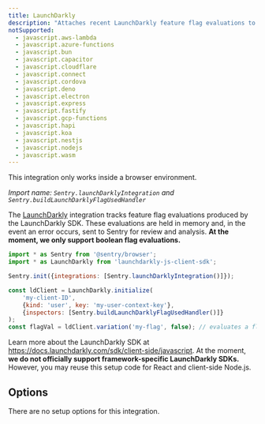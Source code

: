 ```yaml
---
title: LaunchDarkly
description: "Attaches recent LaunchDarkly feature flag evaluations to error event context."
notSupported:
  - javascript.aws-lambda
  - javascript.azure-functions
  - javascript.bun
  - javascript.capacitor
  - javascript.cloudflare
  - javascript.connect
  - javascript.cordova
  - javascript.deno
  - javascript.electron
  - javascript.express
  - javascript.fastify
  - javascript.gcp-functions
  - javascript.hapi
  - javascript.koa
  - javascript.nestjs
  - javascript.nodejs
  - javascript.wasm
---
```


<PlatformContent includePath="feature-flags/prerelease-alert/" />

<Alert level="info">

This integration only works inside a browser environment.

</Alert>

_Import name: `Sentry.launchDarklyIntegration` and `Sentry.buildLaunchDarklyFlagUsedHandler`_

The [LaunchDarkly](https://launchdarkly.com/) integration tracks feature flag evaluations produced by the LaunchDarkly SDK. These evaluations are held in memory and, in the event an error occurs, sent to Sentry for review and analysis. **At the moment, we only support boolean flag evaluations.**

```JavaScript
import * as Sentry from '@sentry/browser';
import * as LaunchDarkly from 'launchdarkly-js-client-sdk';

Sentry.init({integrations: [Sentry.launchDarklyIntegration()]});

const ldClient = LaunchDarkly.initialize(
    'my-client-ID',
    {kind: 'user', key: 'my-user-context-key'},
    {inspectors: [Sentry.buildLaunchDarklyFlagUsedHandler()]}
);
const flagVal = ldClient.variation('my-flag', false); // evaluates a flag
```

Learn more about the LaunchDarkly SDK at https://docs.launchdarkly.com/sdk/client-side/javascript.
At the moment, **we do not officially support framework-specific LaunchDarkly
SDKs.** However, you may reuse this setup code for React and client-side Node.js.

## Options

There are no setup options for this integration.

<PlatformContent includePath="feature-flags/change-tracking-cta" />
